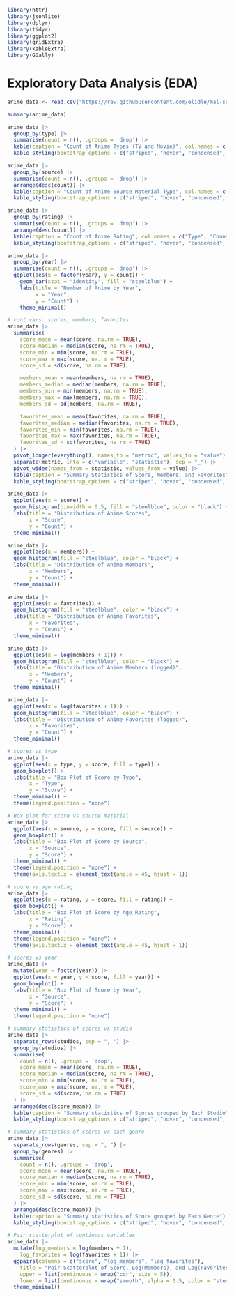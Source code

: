 ```r
library(httr)
library(jsonlite)
library(dplyr)
library(tidyr)
library(ggplot2)
library(gridExtra)
library(kableExtra)
library(GGally)
```

# Exploratory Data Analysis (EDA)

```r
anime_data <- read.csv("https://raw.githubusercontent.com/elidle/mal-score-prediction/refs/heads/main/data/mal_anime_2015_2024.csv")
```

```r
summary(anime_data)
```

```r
anime_data |>
  group_by(type) |>
  summarise(count = n(), .groups = 'drop') |>
  kable(caption = "Count of Anime Types (TV and Movie)", col.names = c("Type", "Count")) |>
  kable_styling(bootstrap_options = c("striped", "hover", "condensed", "responsive"))
```

```r
anime_data |>
  group_by(source) |>
  summarise(count = n(), .groups = 'drop') |>
  arrange(desc(count)) |>
  kable(caption = "Count of Anime Source Material Type", col.names = c("Type", "Count")) |>
  kable_styling(bootstrap_options = c("striped", "hover", "condensed", "responsive"))
```

```r
anime_data |>
  group_by(rating) |>
  summarise(count = n(), .groups = 'drop') |>
  arrange(desc(count)) |>
  kable(caption = "Count of Anime Rating", col.names = c("Type", "Count")) |>
  kable_styling(bootstrap_options = c("striped", "hover", "condensed", "responsive"))
```

```r
anime_data |>
  group_by(year) |>
  summarise(count = n(), .groups = 'drop') |>
  ggplot(aes(x = factor(year), y = count)) +  
    geom_bar(stat = "identity", fill = "steelblue") +     
    labs(title = "Number of Anime by Year",             
         x = "Year",                                    
         y = "Count") +                                  
    theme_minimal()
```

```r
# cont vars: scores, members, favorites
anime_data |>
  summarise(
    score_mean = mean(score, na.rm = TRUE),
    score_median = median(score, na.rm = TRUE),
    score_min = min(score, na.rm = TRUE),
    score_max = max(score, na.rm = TRUE),
    score_sd = sd(score, na.rm = TRUE),

    members_mean = mean(members, na.rm = TRUE),
    members_median = median(members, na.rm = TRUE),
    members_min = min(members, na.rm = TRUE),
    members_max = max(members, na.rm = TRUE),
    members_sd = sd(members, na.rm = TRUE),

    favorites_mean = mean(favorites, na.rm = TRUE),
    favorites_median = median(favorites, na.rm = TRUE),
    favorites_min = min(favorites, na.rm = TRUE),
    favorites_max = max(favorites, na.rm = TRUE),
    favorites_sd = sd(favorites, na.rm = TRUE)
  ) |>
  pivot_longer(everything(), names_to = "metric", values_to = "value") |>
  separate(metric, into = c("variable", "statistic"), sep = "_") |>
  pivot_wider(names_from = statistic, values_from = value) |>
  kable(caption = "Summary Statistics of Score, Members, and Favorites") |>
  kable_styling(bootstrap_options = c("striped", "hover", "condensed", "responsive"))
```

```r
anime_data |>
  ggplot(aes(x = score)) +
  geom_histogram(binwidth = 0.5, fill = "steelblue", color = "black") +
  labs(title = "Distribution of Anime Scores",
       x = "Score",
       y = "Count") +
  theme_minimal()
```

```r
anime_data |>
  ggplot(aes(x = members)) +
  geom_histogram(fill = "steelblue", color = "black") +
  labs(title = "Distribution of Anime Members",
       x = "Members",
       y = "Count") +
  theme_minimal()
```

```r
anime_data |>
  ggplot(aes(x = favorites)) +
  geom_histogram(fill = "steelblue", color = "black") +
  labs(title = "Distribution of Anime Favorites",
       x = "Favorites",
       y = "Count") +
  theme_minimal()
```

```r
anime_data |>
  ggplot(aes(x = log(members + 1))) +
  geom_histogram(fill = "steelblue", color = "black") +
  labs(title = "Distribution of Anime Members (logged)",
       x = "Members",
       y = "Count") +
  theme_minimal()
```

```r
anime_data |>
  ggplot(aes(x = log(favorites + 1))) +
  geom_histogram(fill = "steelblue", color = "black") +
  labs(title = "Distribution of Anime Favorites (logged)",
       x = "Favorites",
       y = "Count") +
  theme_minimal()
```

```r
# scores vs type
anime_data |>
  ggplot(aes(x = type, y = score, fill = type)) +
  geom_boxplot() +
  labs(title = "Box Plot of Score by Type",
       x = "Type",
       y = "Score") +
  theme_minimal() +
  theme(legend.position = "none")
```

```r
# Box plot for score vs source material
anime_data |>
  ggplot(aes(x = source, y = score, fill = source)) +
  geom_boxplot() +
  labs(title = "Box Plot of Score by Source",
       x = "Source",
       y = "Score") +
  theme_minimal() +
  theme(legend.position = "none") +
  theme(axis.text.x = element_text(angle = 45, hjust = 1))
```

```r
# score vs age rating
anime_data |>
  ggplot(aes(x = rating, y = score, fill = rating)) +
  geom_boxplot() +
  labs(title = "Box Plot of Score by Age Rating",
       x = "Rating",
       y = "Score") +
  theme_minimal() +
  theme(legend.position = "none") +
  theme(axis.text.x = element_text(angle = 45, hjust = 1))
```

```r
# scores vs year
anime_data |>
  mutate(year = factor(year)) |>
  ggplot(aes(x = year, y = score, fill = year)) +
  geom_boxplot() +
  labs(title = "Box Plot of Score by Year",
       x = "Source",
       y = "Score") +
  theme_minimal() +
  theme(legend.position = "none")
```

```r
# summary statistics of scores vs studio
anime_data |>
  separate_rows(studios, sep = ", ") |>
  group_by(studios) |>
  summarise(
    count = n(), .groups = 'drop',
    score_mean = mean(score, na.rm = TRUE),
    score_median = median(score, na.rm = TRUE),
    score_min = min(score, na.rm = TRUE),
    score_max = max(score, na.rm = TRUE),
    score_sd = sd(score, na.rm = TRUE)
  ) |>
  arrange(desc(score_mean)) |>
  kable(caption = "Summary statistics of Scores grouped by Each Studio") |>
  kable_styling(bootstrap_options = c("striped", "hover", "condensed", "responsive"))
```

```r
# summary statistics of scores vs each genre
anime_data |>
  separate_rows(genres, sep = ", ") |>
  group_by(genres) |>
  summarise(
    count = n(), .groups = 'drop',
    score_mean = mean(score, na.rm = TRUE),
    score_median = median(score, na.rm = TRUE),
    score_min = min(score, na.rm = TRUE),
    score_max = max(score, na.rm = TRUE),
    score_sd = sd(score, na.rm = TRUE)
  ) |>
  arrange(desc(score_mean)) |>
  kable(caption = "Summary statistics of Score grouped by Each Genre") |>
  kable_styling(bootstrap_options = c("striped", "hover", "condensed", "responsive"))
```

```r
# Pair scatterplot of continous variables
anime_data |>
  mutate(log_members = log(members + 1),
    log_favorites = log(favorites + 1)) |>
  ggpairs(columns = c("score", "log_members", "log_favorites"),
    title = "Pair Scatterplot of Score, Log(Members), and Log(Favorites)",
    upper = list(continuous = wrap("cor", size = 5)),
    lower = list(continuous = wrap("smooth", alpha = 0.5, color = "steelblue"))) +
  theme_minimal()
```